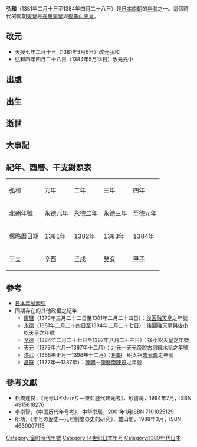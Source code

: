 {{japanese|japanese=弘和|kana=こうわ|romaji=Kōwa}}

'''弘和'''（1381年二月十日至1384年四月二十八日）是[[日本|日本]][[南北朝_(日本)|南朝]]的[[年號|年號]]之一。這個時代的南朝[[天皇|天皇]]是[[長慶天皇|長慶天皇]]與[[後龜山天皇|後龜山天皇]]。

== 改元 ==
*天授七年二月十日（1381年3月6日）改元弘和
*弘和四年四月二十八日（1384年5月18日）改元元中

== 出處 ==

== 出生 ==

== 逝世 ==

== 大事記 ==

== 紀年、西曆、干支對照表 ==
{| class="wikitable" cellspacing=0 style="text-align:center"
|- style="background-color:#CCCCCC"
|弘和||元年||二年||三年||四年
|-
|北朝年號||永德元年||永德二年||永德三年||至德元年
|-
|[[儒略曆|儒略曆]]日期||1381年||1382年||1383年||1384年
|-
|[[干支|干支]]||[[辛酉|辛酉]]||[[壬戌|壬戌]]||[[癸亥|癸亥]]||[[甲子|甲子]]
|}

== 參考 ==
*[[日本年號索引|日本年號索引]]
*同期存在的其他政權之紀年
**[[康曆|康曆]]（1379年三月二十二日至1381年二月二十四日）：[[後圓融天皇|後圓融天皇]]之年號
**[[永德_(後圓融天皇)|永德]]（1381年二月二十四日至1384年二月二十七日）：後圓融天皇與[[後小松天皇|後小松天皇]]之年號
**[[至德_(後小松天皇)|至德]]（1384年二月二十七日至1387年八月二十三日）：後小松天皇之年號
**[[天元_(天元帝)|天元]]（1379年六月—1387年十二月）：[[北元|北元]]—[[天元帝|天元帝]]脫古思鐵木兒之年號
**[[洪武|洪武]]（1368年正月—1398年十二月）：[[明朝|明朝]]—明太祖[[朱元璋|朱元璋]]之年號
**[[昌符|昌符]]（1377年—1387年）：[[陳朝_(越南)|陳朝]]—[[陳廢帝|陳廢帝]][[陳晛|陳晛]]之年號

==參考文獻==
*松橋達良，《元号はやわかり—東亜歷代建元考》，砂書房，1994年7月，ISBN 4915818276
*李崇智，《中国历代年号考》，中华书局，2001年1月ISBN 7101025129
*所功，《年号の歴史―元号制度の史的研究》，雄山閣，1988年3月，ISBN 4639007116

{{年号|[[天授_(長慶天皇)|天授]]|[[日本年號|日本南朝年號]]|[[元中|元中]]}}
{{日本元號}}
{{DEFAULTSORT:Kouwa}}
[[Category:室町時代年號|Category:室町時代年號]]
[[Category:14世纪日本年号|Category:14世纪日本年号]]
[[Category:1380年代日本|Category:1380年代日本]]
